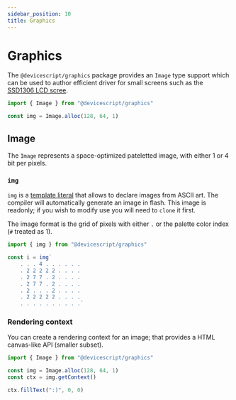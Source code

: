 ```yaml
---
sidebar_position: 10
title: Graphics
---
```


# Graphics

The `@devicescript/graphics` package provides an `Image` type support which can be used to author efficient driver for small screens
such as the [SSD1306 LCD scree](/api/servers/ssd1306).

```ts
import { Image } from "@devicescript/graphics"

const img = Image.alloc(128, 64, 1)
```

## Image

The `Image` represents a space-optimized pateletted image, with either 1 or 4 bit per pixels.

### `img`

`img` is a [template literal](https://developer.mozilla.org/en-US/docs/Web/JavaScript/Reference/Template_literals) that allows to declare images from ASCII art.
The compiler will automatically generate an image in flash. This image is readonly; if you wish to modify use you will need to `clone` it first.

The image format is the grid of pixels with either `.` or the palette color index (`#` treated as 1).

```ts
import { img } from "@devicescript/graphics"

const i = img`
    . . . 4 . . . . . .
    . 2 2 2 2 2 . . . .
    . 2 7 7 . 2 . . . .
    . 2 7 7 . 2 . . . .
    . 2 . . . 2 . . . .
    . 2 2 2 2 2 . . . .
    . . . . . . . . . .`
```

### Rendering context

You can create a rendering context for an image; that provides a HTML canvas-like API (smaller subset).

```ts
import { Image } from "@devicescript/graphics"

const img = Image.alloc(128, 64, 1)
const ctx = img.getContext()

ctx.fillText(":)", 0, 0)
```
